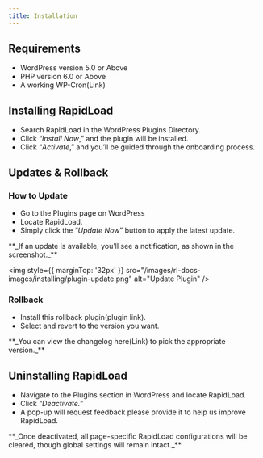 ```yaml
---
title: Installation
---
```



## Requirements

*   WordPress version 5.0 or Above
*   PHP version 6.0 or Above
*   A working WP-Cron(Link)

## Installing RapidLoad

*   Search RapidLoad in the WordPress Plugins Directory. 
*   Click “_Install Now_,” and the plugin will be installed. 
*   Click “_Activate_,” and you’ll be guided through the onboarding process.

## Updates & Rollback

### How to Update

*   Go to the Plugins page on WordPress 
*   Locate RapidLoad.
*   Simply click the “_Update Now_” button to apply the latest update.

<Callout type="warning" emoji="🗒️">
  **_If an update is available, you’ll see a notification, as shown in the screenshot._**
</Callout>

<img style={{ marginTop: '32px' }} 
src="/images/rl-docs-images/installing/plugin-update.png" alt="Update Plugin" />

### Rollback

*   Install this rollback plugin(plugin link). 
*   Select and revert to the version you want.

<Callout type="warning" emoji="🗒️">
  **_You can view the changelog here(Link) to pick the appropriate version._**
</Callout>

## Uninstalling RapidLoad

*   Navigate to the Plugins section in WordPress and locate RapidLoad. 
*   Click “_Deactivate._” 
*   A pop-up will request feedback please provide it to help us improve RapidLoad.

<Callout type="warning" emoji="🗒️">
  **_Once deactivated, all page-specific RapidLoad configurations will be cleared, though global settings will remain intact._**
</Callout>